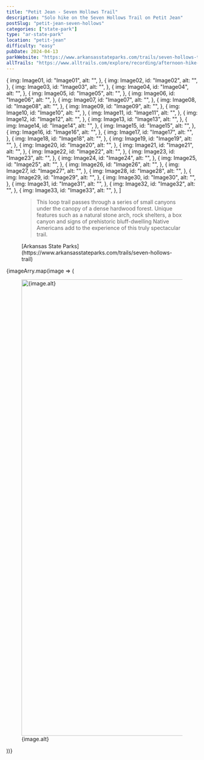 ```yaml
---
title: "Petit Jean - Seven Hollows Trail"
description: "Solo hike on the Seven Hollows Trail on Petit Jean"
postSlug: "petit-jean-seven-hollows"
categories: ["state-park"]
type: "ar-state-park"
location: "petit-jean"
difficulty: "easy"
pubDate: 2024-04-13
parkWebsite: "https://www.arkansasstateparks.com/trails/seven-hollows-trail"
allTrails: "https://www.alltrails.com/explore/recording/afternoon-hike-at-seven-hollows-trail-63a9972?u=i&sh=duiwf7"
---
```




  {
    img: Image01,
    id: "Image01",
    alt: "",
  },
  {
    img: Image02,
    id: "Image02",
    alt: "",
  },
  {
    img: Image03,
    id: "Image03",
    alt: "",
  },
  {
    img: Image04,
    id: "Image04",
    alt: "",
  },
  {
    img: Image05,
    id: "Image05",
    alt: "",
  },
  {
    img: Image06,
    id: "Image06",
    alt: "",
  },
  {
    img: Image07,
    id: "Image07",
    alt: "",
  },
  {
    img: Image08,
    id: "Image08",
    alt: "",
  },
  {
    img: Image09,
    id: "Image09",
    alt: "",
  },
  {
    img: Image10,
    id: "Image10",
    alt: "",
  },
  {
    img: Image11,
    id: "Image11",
    alt: "",
  },
  {
    img: Image12,
    id: "Image12",
    alt: "",
  },
  {
    img: Image13,
    id: "Image13",
    alt: "",
  },
  {
    img: Image14,
    id: "Image14",
    alt: "",
  },
  {
    img: Image15,
    id: "Image15",
    alt: "",
  },
  {
    img: Image16,
    id: "Image16",
    alt: "",
  },
  {
    img: Image17,
    id: "Image17",
    alt: "",
  },
  {
    img: Image18,
    id: "Image18",
    alt: "",
  },
  {
    img: Image19,
    id: "Image19",
    alt: "",
  },
  {
    img: Image20,
    id: "Image20",
    alt: "",
  },
  {
    img: Image21,
    id: "Image21",
    alt: "",
  },
  {
    img: Image22,
    id: "Image22",
    alt: "",
  },
  {
    img: Image23,
    id: "Image23",
    alt: "",
  },
  {
    img: Image24,
    id: "Image24",
    alt: "",
  },
  {
    img: Image25,
    id: "Image25",
    alt: "",
  },
  {
    img: Image26,
    id: "Image26",
    alt: "",
  },
  {
    img: Image27,
    id: "Image27",
    alt: "",
  },
  {
    img: Image28,
    id: "Image28",
    alt: "",
  },
  {
    img: Image29,
    id: "Image29",
    alt: "",
  },
  {
    img: Image30,
    id: "Image30",
    alt: "",
  },
  {
    img: Image31,
    id: "Image31",
    alt: "",
  },
  {
    img: Image32,
    id: "Image32",
    alt: "",
  },
  {
    img: Image33,
    id: "Image33",
    alt: "",
  },
]

<figure>
  <blockquote>
    This loop trail passes through a series of small canyons under the
    canopy of a dense hardwood forest. Unique features such as a
    natural stone arch, rock shelters, a box canyon and signs of
    prehistoric bluff-dwelling Native Americans add to the experience
    of this truly spectacular trail.
  </blockquote>
  <figcaption>
    [Arkansas State
    Parks](https://www.arkansasstateparks.com/trails/seven-hollows-trail)
  </figcaption>
</figure>

<SimpleGallery>
  {imageArry.map(image => (
    <figure>
      <a href={image.img.src}>
        <Image
          src={image.img}
          alt={image.alt}
          width="1200"
          slot="gallery-full"
        />
      </a>
      <figcaption>{image.alt}</figcaption>
    </figure>
  ))}
</SimpleGallery>
